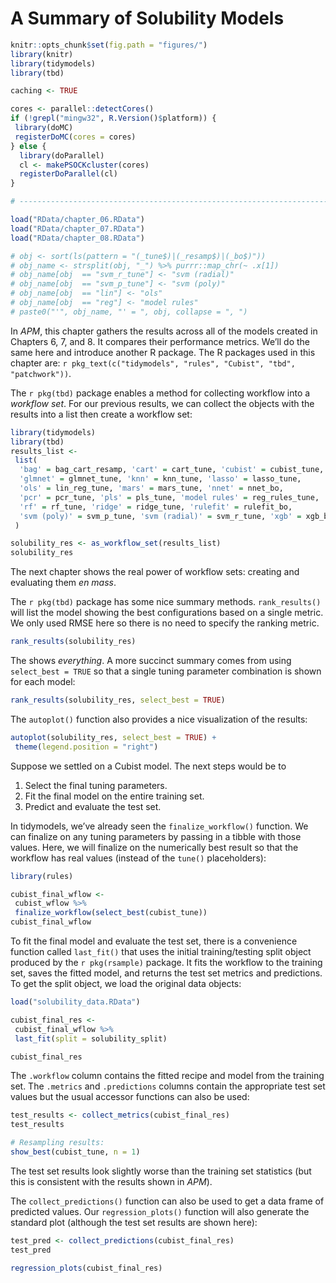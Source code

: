 # A Summary of Solubility Models


```r
knitr::opts_chunk$set(fig.path = "figures/")
library(knitr)
library(tidymodels)
library(tbd)

caching <- TRUE

cores <- parallel::detectCores()
if (!grepl("mingw32", R.Version()$platform)) {
 library(doMC)
 registerDoMC(cores = cores)
} else {
  library(doParallel)
  cl <- makePSOCKcluster(cores)
  registerDoParallel(cl)
}

# ------------------------------------------------------------------------------

load("RData/chapter_06.RData")
load("RData/chapter_07.RData")
load("RData/chapter_08.RData")

# obj <- sort(ls(pattern = "(_tune$)|(_resamp$)|(_bo$)"))
# obj_name <- strsplit(obj, "_") %>% purrr::map_chr(~ .x[1])
# obj_name[obj  == "svm_r_tune"] <- "svm (radial)"
# obj_name[obj  == "svm_p_tune"] <- "svm (poly)"
# obj_name[obj  == "lin"] <- "ols"
# obj_name[obj  == "reg"] <- "model rules"
# paste0("'", obj_name, "' = ", obj, collapse = ", ")
```

In _APM_, this chapter gathers the results across all of the models created in Chapters 6, 7, and 8. It compares their performance metrics. We'll do the same here and introduce another R package. The R packages used in this chapter are: `r pkg_text(c("tidymodels", "rules", "Cubist", "tbd", "patchwork"))`. 

The `r pkg(tbd)` package enables a method for collecting workflow into a _workflow set_. For our previous results, we can collect the objects with the results into a list then create a workflow set:

```r
library(tidymodels)
library(tbd)
results_list <- 
 list(
  'bag' = bag_cart_resamp, 'cart' = cart_tune, 'cubist' = cubist_tune, 
  'glmnet' = glmnet_tune, 'knn' = knn_tune, 'lasso' = lasso_tune, 
  'ols' = lin_reg_tune, 'mars' = mars_tune, 'nnet' = nnet_bo, 
  'pcr' = pcr_tune, 'pls' = pls_tune, 'model rules' = reg_rules_tune, 
  'rf' = rf_tune, 'ridge' = ridge_tune, 'rulefit' = rulefit_bo, 
  'svm (poly)' = svm_p_tune, 'svm (radial)' = svm_r_tune, 'xgb' = xgb_bo
 )

solubility_res <- as_workflow_set(results_list)
solubility_res
```

The next chapter shows the real power of workflow sets: creating and evaluating them _en mass_. 

The `r pkg(tbd)` package has some nice summary methods. `rank_results()` will list the model showing the best configurations based on a single metric. We only used RMSE here so there is no need to specify the ranking metric.

```r
rank_results(solubility_res)
```
The shows _everything_. A more succinct summary comes from using `select_best = TRUE` so that a single tuning parameter combination is shown for each model: 

```r
rank_results(solubility_res, select_best = TRUE)
```

The `autoplot()` function also provides a nice visualization of the results:

```r
autoplot(solubility_res, select_best = TRUE) +
 theme(legend.position = "right")
```

Suppose we settled on a Cubist model. The next steps would be to

 1. Select the final tuning parameters.
 1. Fit the final model on the entire training set. 
 1. Predict and evaluate the test set. 

In tidymodels, we've already seen the `finalize_workflow()` function. We can finalize on any tuning parameters by passing in a tibble with those values. Here, we will finalize on the numerically best result so that the workflow has real values (instead of the `tune()` placeholders):

```r
library(rules)

cubist_final_wflow <- 
 cubist_wflow %>% 
 finalize_workflow(select_best(cubist_tune))
cubist_final_wflow
```

To fit the final model and evaluate the test set, there is a convenience function called `last_fit()` that uses the initial training/testing split object produced by the `r pkg(rsample)` package. It fits the workflow to the training set, saves the fitted model, and returns the test set metrics and predictions. To get the split object, we load the original data objects:

```r
load("solubility_data.RData")

cubist_final_res <- 
 cubist_final_wflow %>% 
 last_fit(split = solubility_split)

cubist_final_res
```

The `.workflow` column contains the fitted recipe and model from the training set. The `.metrics` and `.predictions` columns contain the appropriate test set values but the usual accessor functions can also be used: 

```r
test_results <- collect_metrics(cubist_final_res)
test_results

# Resampling results:
show_best(cubist_tune, n = 1)
```

The test set results look slightly worse than the training set statistics (but this is consistent with the results shown in _APM_). 

The `collect_predictions()` function can also be used to get a data frame of predicted values. Our `regression_plots()` function will also generate the standard plot (although the test set results are shown here):

```r
test_pred <- collect_predictions(cubist_final_res)
test_pred

regression_plots(cubist_final_res)
```

